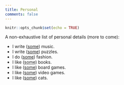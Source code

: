 ```yaml
---
title: Personal
comments: false
---
```


```r
knitr::opts_chunk$set(echo = TRUE)
```

A non-exhaustive list of personal details (more to come):

- I write ([some](https://www.youtube.com/embed/EjZH9OW6eA0)) music.
- I write ([some](https://2021.huntinality.com/puzzle/wahshington_post.html)) puzzles.
- I do ([some](https://dartmouthfashioncouncildotcom.wordpress.com/2014/05/06/street-style-ft-kris-brown-14/)) fashion.
- I like (<abbr title="E.g. Borges, Nabokov, DFW, Calvino, John Williams, Kafka, Mann, Svevo, Bernhard, Camus, Wittgenstein, Kripke, Rorty, Brandom">some</abbr>) books.
- I like ([some](https://boardgamegeek.com/collection/user/ksb2021)) board games.
- I like ([some](https://en.wikipedia.org/wiki/Gamer#Categories)) video games.
- I like ([some](/images/kris1.jpeg)) cats.


